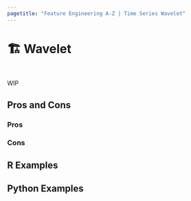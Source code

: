 ```yaml
---
pagetitle: "Feature Engineering A-Z | Time Series Wavelet"
---
```


# 🏗️ Wavelet {#sec-time-series-wavelet}

::: {style="visibility: hidden; height: 0px;"}
## Wavelet
:::

WIP

## Pros and Cons

### Pros

### Cons

## R Examples

## Python Examples

